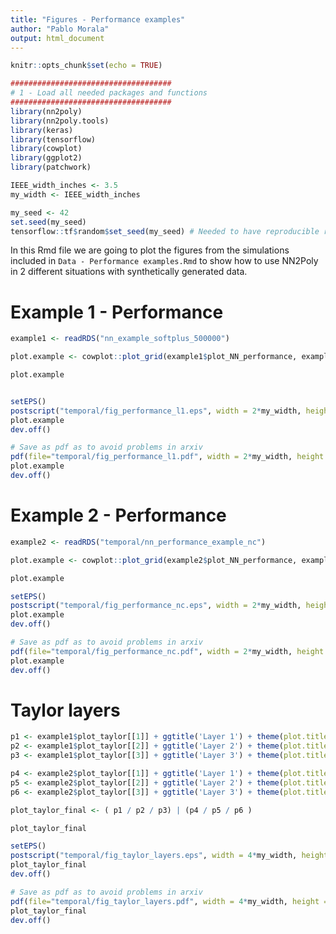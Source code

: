 ```yaml
---
title: "Figures - Performance examples"
author: "Pablo Morala"
output: html_document
---
```


```r
knitr::opts_chunk$set(echo = TRUE)

####################################
# 1 - Load all needed packages and functions
####################################
library(nn2poly)
library(nn2poly.tools)
library(keras)
library(tensorflow)
library(cowplot)
library(ggplot2)
library(patchwork)

IEEE_width_inches <- 3.5
my_width <- IEEE_width_inches

my_seed <- 42
set.seed(my_seed)
tensorflow::tf$random$set_seed(my_seed) # Needed to have reproducible results with keras
```


In this Rmd file we are going to plot the figures from the simulations included in `Data - Performance examples.Rmd` to show how to use NN2Poly in 2 different situations with synthetically generated data.

# Example 1 - Performance

```r
example1 <- readRDS("nn_example_softplus_500000")
```

```r

plot.example <- cowplot::plot_grid(example1$plot_NN_performance, example1$plot_PR_vs_NN + ggplot2::labs(x = "Predicted Y with polynomial"), labels = c("A", "B"), scale = 0.9, label_size = 10)

plot.example


setEPS()
postscript("temporal/fig_performance_l1.eps", width = 2*my_width, height = 1*my_width)
plot.example
dev.off()

# Save as pdf as to avoid problems in arxiv
pdf(file="temporal/fig_performance_l1.pdf", width = 2*my_width, height = 1*my_width)
plot.example
dev.off()


```




# Example 2 - Performance

```r
example2 <- readRDS("temporal/nn_performance_example_nc")
```

```r

plot.example <- cowplot::plot_grid(example2$plot_NN_performance, example2$plot_PR_vs_NN + ggplot2::labs(x = "Predicted Y with polynomial"), labels = c("A", "B"), scale = 0.9, label_size = 10)

plot.example

setEPS()
postscript("temporal/fig_performance_nc.eps", width = 2*my_width, height = 1*my_width)
plot.example
dev.off()

# Save as pdf as to avoid problems in arxiv
pdf(file="temporal/fig_performance_nc.pdf", width = 2*my_width, height = 1*my_width)
plot.example
dev.off()


```


# Taylor layers

```r
p1 <- example1$plot_taylor[[1]] + ggtitle('Layer 1') + theme(plot.title = element_text(size = 12, face = "plain"))
p2 <- example1$plot_taylor[[2]] + ggtitle('Layer 2') + theme(plot.title = element_text(size = 12, face = "plain"))
p3 <- example1$plot_taylor[[3]] + ggtitle('Layer 3') + theme(plot.title = element_text(size = 12, face = "plain"))

p4 <- example2$plot_taylor[[1]] + ggtitle('Layer 1') + theme(plot.title = element_text(size = 12, face = "plain"))
p5 <- example2$plot_taylor[[2]] + ggtitle('Layer 2') + theme(plot.title = element_text(size = 12, face = "plain"))
p6 <- example2$plot_taylor[[3]] + ggtitle('Layer 3') + theme(plot.title = element_text(size = 12, face = "plain"))
```

```r
plot_taylor_final <- ( p1 / p2 / p3) | (p4 / p5 / p6 )

plot_taylor_final
```




```r

setEPS()
postscript("temporal/fig_taylor_layers.eps", width = 4*my_width, height =2*my_width)
plot_taylor_final
dev.off()

# Save as pdf as to avoid problems in arxiv
pdf(file="temporal/fig_taylor_layers.pdf", width = 4*my_width, height = 2*my_width)
plot_taylor_final
dev.off()

```


